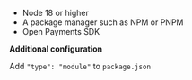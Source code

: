 
<Disclosure toggleText='Prerequisites' client:load>

- Node 18 or higher
- A package manager such as NPM or PNPM
- <LinkOut href='https://www.npmjs.com/package/@interledger/open-payments'>
    Open Payments SDK
  </LinkOut>

**Additional configuration**

Add `"type": "module"` to `package.json`

</Disclosure>
